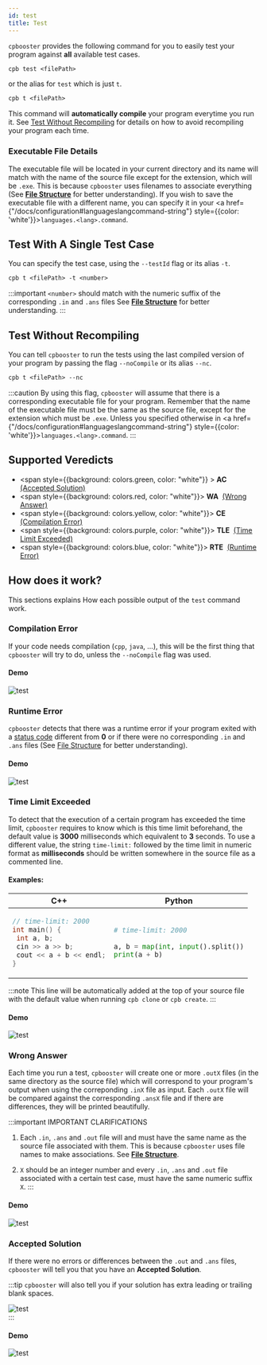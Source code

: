 ```yaml
---
id: test
title: Test
---
```



`cpbooster` provides the following command for you to easily test your program against
**all** available test cases.

```txt
cpb test <filePath>
```

or the alias for `test` which is just `t`.

```txt
cpb t <filePath>
```

This command will **automatically compile** your program everytime you run it.
See [Test Without Recompiling](#test-without-recompiling) for details on how to avoid recompiling your program each time.

### Executable File Details

The executable file will be located in your current directory and its name will
match with the name of the source file except for the extension, which will be `.exe`. This is
because `cpbooster` uses filenames to associate everything (See [**File Structure**](/docs/clone#file-structure) for better understanding).
If you wish to save the executable file with a different name,
you can specify it in your <a href={"/docs/configuration#languageslangcommand-string"} style={{color: 'white'}}>`languages.<lang>.command`</a>.


## Test With A Single Test Case

You can specify the test case, using the `--testId` flag or its alias `-t`.

```txt
cpb t <filePath> -t <number>
```

:::important
`<number>` should match with the numeric suffix of the corresponding `.in` and `.ans` files
See [**File Structure**](/docs/clone#file-structure) for better understanding.
:::

## Test Without Recompiling

You can tell `cpbooster` to run the tests using the last compiled version of your program
by passing the flag `--noCompile` or its alias  `--nc`.

```txt
cpb t <filePath> --nc
```

:::caution
By using this flag, `cpbooster` will assume that there is a corresponding executable file
for your program. Remember that the name of the executable file must be the same as the
source file, except for the extension which must be `.exe`. Unless you specified otherwise
in <a href={"/docs/configuration#languageslangcommand-string"} style={{color: 'white'}}>`languages.<lang>.command`</a>.
:::


## Supported Veredicts

- <span style={{background: colors.green, color: "white"}} >&nbsp;<b>AC</b>&nbsp;</span> <a href="#accepted-solution">(Accepted Solution)</a>
- <span style={{background: colors.red, color: "white"}}>&nbsp;<b>WA</b>&nbsp;</span> <a href="#wrong-answer">(Wrong Answer)</a>
- <span style={{background: colors.yellow, color: "white"}}>&nbsp;<b>CE</b>&nbsp;</span> <a href="#compilation-error">(Compilation Error)</a>
- <span style={{background: colors.purple, color: "white"}}>&nbsp;<b>TLE</b>&nbsp;</span> <a href="#time-limit-exceeded">(Time Limit Exceeded)</a>
- <span style={{background: colors.blue, color: "white"}}>&nbsp;<b>RTE</b>&nbsp;</span> <a href="#runtime-error">(Runtime Error)</a>

## How does it work?

This sections explains How each possible output of the `test` command work.

### Compilation Error

If your code needs compilation (`cpp`, `java`, ...), this will be the first thing that `cpbooster` will
try to do, unless the `--noCompile` flag was used.

#### Demo

<div className="text--center">
  <img alt="test" src={useBaseUrl('/img/demos/test_ce.gif')} />
</div>

### Runtime Error

`cpbooster` detects that there was a runtime error if your program exited with a [status code](https://en.wikipedia.org/wiki/Exit_status) different from **0**
or if there were no corresponding `.in` and `.ans` files (See [File Structure](/docs/clone#file-structure) for better understanding).

#### Demo

<div className="text--center">
  <img alt="test" src={useBaseUrl('/img/demos/test_rte.gif')} />
</div>

### Time Limit Exceeded

To detect that the execution of a certain program has exceeded the time limit, `cpbooster` requires to know
which is this time limit beforehand, the default value is **3000** milliseconds which equivalent to **3** seconds.
To use a different value, the string `time-limit:` followed by the time limit in numeric format as **milliseconds**
should be written somewhere in the source file as a commented line.

#### Examples:

<div style={{display: 'flex', justifyContent: 'center'}}>
<div>
<table>
<thead>
<tr>
<th>
C++
</th>
<th>
Python
</th>
</tr>
</thead>
<tbody>
<tr>
<td>

```cpp
// time-limit: 2000
int main() {
 int a, b;
 cin >> a >> b;
 cout << a + b << endl;
}
```

</td>
<td>

```py
# time-limit: 2000

a, b = map(int, input().split())
print(a + b)
```
</td>
</tr>
</tbody>
</table>
</div>
</div>

:::note
This line will be automatically added at the top of your source file with the default value
when running `cpb clone` or `cpb create`.
:::

#### Demo

<div className="text--center">
  <img alt="test" src={useBaseUrl('/img/demos/test_tle.gif')} />
</div>


### Wrong Answer

Each time you run a test, `cpbooster` will create one or more `.outX` files (in the same directory as the
source file) which will correspond to your program's output when using the correponding `.inX` file as
input.
Each `.outX` file will be compared against the corresponding `.ansX` file and if
there are differences, they will be printed beautifully.


:::important IMPORTANT CLARIFICATIONS

1. Each `.in`, `.ans` and `.out` file will and must have the same name as the source file associated with them.
This is because `cpbooster` uses file names to make associations. See [**File Structure**](/docs/clone#file-structure).

1. `X` should be an integer number and every `.in`, `.ans` and `.out` file associated with a certain test case,
must have the same numeric suffix `X`.
:::

#### Demo

<div className="text--center">
  <img alt="test" src={useBaseUrl('/img/demos/test_wa.gif')} />
</div>


### Accepted Solution

If there were no errors or differences between the `.out` and `.ans` files, `cpbooster` will tell you that you have an
**Accepted Solution**.

:::tip
`cpbooster` will also tell you if your solution has extra leading or trailing blank spaces.
<div className="text--center">
  <img alt="test" src={useBaseUrl('/img/demos/test_ac_2.gif')} />
</div>
:::

#### Demo

<div className="text--center">
  <img alt="test" src={useBaseUrl('/img/demos/test_ac.gif')} />
</div>


